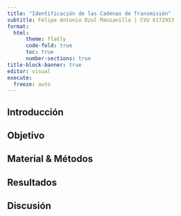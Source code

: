 ```yaml
---
title: "Identificación de las Cadenas de Transmisión"
subtitle: Felipe Antonio Dzul Manzanilla | CVU 6172953
format: 
  html:
      theme: flatly
      code-fold: true
      toc: true
      number-sections: true
title-block-banner: true
editor: visual
execute:
  freeze: auto
---
```


## Introducción

## Objetivo 


## Material & Métodos


## Resultados

## Discusión

